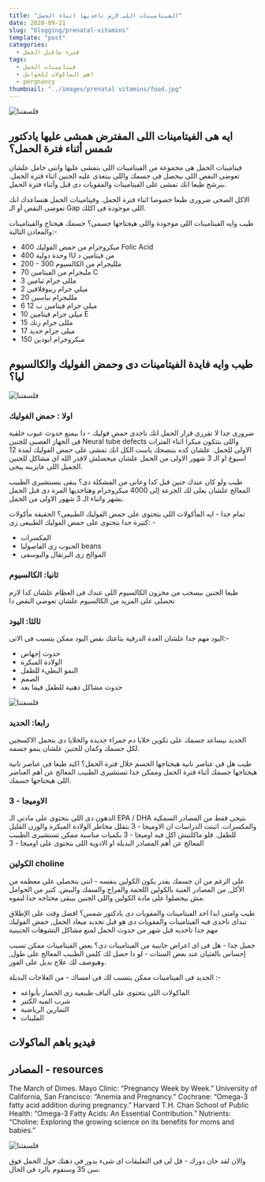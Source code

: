 ```yaml
---
title: "الفيتامينات اللى لازم تاخديها اثناء الحمل"
date: 2020-09-21
slug: "blogging/prenatal-vitamins"
template: "post"
categories:
  - فترة ماقبل الحمل
tags:
  - فيتامينات الحمل
  - اهم الماكولات للحوامل
  - pergnancy
thumbnail: "../images/prenatal vitamins/food.jpg"
---
```


![فلسفتنا](<../images/prenatal vitamins/cover image.svg>)




## ايه هى الفيتامينات اللى المفترض همشى عليها يادكتور شمس أثناء فترة الحمل؟

فيتامينات الحمل هى مجموعة من الفيتامينات اللى بتمشى عليها وانتى حامل علشان تعوضى النقص اللى بيحصل فى جسمك واللى بيتغذى عليه الجنين اثناء فترة الحمل. بنرشح طبعا انك تمشى على الفيتامينات والمقويات دى قبل وأثناء فترة الحمل.

الاكل الصحى ضرورى طبعا خصوصا اثناء فترة الحمل. وفيتامينات الحمل هتساعدك انك تعوضى النقص أو الـ Gap اللى موجودة فى اكلك.

طيب وايه الفيتامينات اللى موجودة واللى هيحتاجها جسمى؟
جسمك هيحتاج والفيتامينات والمعادن التالية:-


- 400 ميكروجرام من حمض الفوليك Folic Acid
- 400 وحدة دولية IU من فيتامين د 
- 200 - 300 ملليجرام من الكالسيوم
- 70 مليجرام من الفيتامين C
- 3 مللى جرام ثيامين 
- 2 ميلي جرام ريبوفلافين
- 20 ملليجرام نياسين
- 6 ميلي جرام فيتامين ب 12    
- 10 ميلي جرام فيتامين E
- 15 مللى جرام زنك
- 17 ميلى جرام حديد
- 150 ميكروجرام ايودين 

## طيب وايه فايدة الفيتامينات دى وحمض الفوليك والكالسيوم ليا؟

![فلسفتنا](<../images/prenatal vitamins/food.jpg>)


### اولا : حمض الفوليك
ضرورى جدا لا تقررى قرار الحمل انك تاخدى حمض فوليك - دا بيمنع حدوث عيوب خلقية فى الجهاز العصبى للجنين Neural tube defects واللى بتتكون مبكرا اثناء الفترات الاولى للحمل. علشان كده بننصحك ياست الكل انك تمشى على حمض الفوليك لمدة 12 اسبوع او الـ 3 شهور الاولى من الحمل علشان ميحصلش لاقدر الله اى مشاكل للجنين الجميل اللى عايزينه ييجى.

طيب ولو كان عندك جنين قبل كدا وعانى من المشكلة دى؟ يبقى بتستشيرى الطبيب المعالج علشان يعلى لك الجرعة إلى 4000 ميكروجرام وهتاخديها المرة دى قبل الحمل بشهر واثناء الـ 3 شهور الاولى من الحمل. 


تمام جدا - ايه المأكولات اللى بتحتوى على حمض الفوليك الطبيعى؟
الحقيقة مأكولات كتيرة جدا بتحتوى على حمض الفوليك الطبيعى زى: -

- المكسرات
- الحبوب زى الفاصوليا beans
- الموالح زى البرتقال واليوسفى

### ثانيا: الكالسيوم

طبعا الجنين بيسحب من مخزون الكالسيوم اللى عندك فى العظام علشان كدا لازم تحصلى على المزيد من الكالسيوم علشان تعوضى النقص دا 

### ثالثا: اليود 

اليود مهم جدا علشان الغدة الدرقية بتاعتك نقص اليود ممكن يتسبب فى الاتى:-
- حدوث إجهاض
- الولادة المبكرة
- النمو البطيء للطفل
- الصمم
- حدوث مشاكل ذهنية للطفل فيما بعد

![فلسفتنا](<../images/prenatal vitamins/thyroid.jpg>)

### رابعا: الحديد

الحديد بيساعد جسمك على تكوين خلايا دم حمراء جديدة والخلايا دى بتحمل الاكسجين لكل جسمك وكمان للجنين علشان ينمو جسمه.

طيب هل فى عناصر تانية هيحتاجها الجسم خلال فترة الحمل؟
اكيد طبعا فى عناصر تانية هيحتاجها جسمك أثناء فترة الحمل وممكن جدا تستشيرى الطبيب المعالج عن أهم العناصر اللى هيحتاجها جسمك.

### الاوميجا - 3 


الدهون دى اللى بتحتوى على مادتى الـ EPA / DHA بتيجى فقط من المصادر السمكية والمكسرات. اثبتت الدراسات ان الاوميجا - 3 بتقلل مخاطر الولادة المبكرة والوزن القليل للطفل. فلو ماكلتيش اكل فيه اوميجا - 3 بكميات مناسبة ممكن تستشيرى الطبيب المعالج عن أهم المصادر البديلة او الادوية اللى بتحتوى على اوميجا - 3

### الكولين choline 

على الرغم من ان جسمك يقدر يكون الكولين بنفسه - انتى بتحصلى على معظمه من الأكل, من المصادر الغنية بالكولين اللحمة والفراخ والسمك والبيض. كتير من الحوامل مش بيحصلوا على مادة الكولين واللى الجنين بيبقى محتاجه جدا لنموه.


طيب وامتى ابدا اخد الفيتامينات والمقويات دى يادكتور شمس؟ 
افضل وقت على الإطلاق تبداى تاخدى فيه الفيتامينات والمقويات دى هو قبل تحديد ميعاد الحمل, حمض الفوليك مهم جدا تاخديه قبل شهر من حدوث الحمل لمنع مشاكل التشوهات الجنينية 

جميل جدا - هل فى اى اعراض جانبية من الفيتامينات دى؟
بعض الفيتامينات ممكن تسبب إحساس بالغثيان عند بعض الستات - لو دا حصل لك كلمى الطبيب المعالج على طول, وهيوصف لك علاج بديل على الفور. 

 الحديد فى الفيتامينات ممكن يتسبب لك فى امساك - من العلاجات البديلة :-

- الماكولات اللى بتحتوى على ألياف طبيعية زى الخضار بأنواعه
- شرب الميه الكتير
- التمارين الرياضية
- الملينات 

## فيديو باهم الماكولات

<YouTube youTubeId="EI6EdHdIcts" />



## المصادر - resources

The March of Dimes.
Mayo Clinic: “Pregnancy Week by Week.”
University of California, San Francisco: “Anemia and Pregnancy.”
Cochrane: “Omega-3 fatty acid addition during pregnancy.”
Harvard T.H. Chan School of Public Health: “Omega-3 Fatty Acids: An Essential Contribution.”
Nutrients: “Choline: Exploring the growing science on its benefits for moms and babies.”












![فلسفتنا](<../images/obgyn (1).png>)


<div style={{padding: "15px" ,backgroundColor: "#00c390", borderRadius: "15px", color: "white"}}>
  <p>والان لقد حان دورك - قل لى فى التعليقات اى شىء يدور فى ذهنك حول الحمل فوق سن 35 وسنقوم بالرد فى الحال.
</p>

</div>
